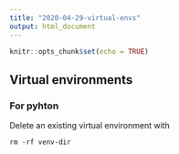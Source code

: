 ```yaml
---
title: "2020-04-29-virtual-envs"
output: html_document
---
```


```r
knitr::opts_chunk$set(echo = TRUE)
```

## Virtual environments

### For pyhton

Delete an existing virtual environment with

```
rm -rf venv-dir
```
